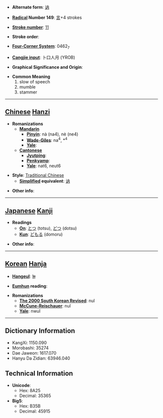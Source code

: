 * '''Alternate form''': [[讷]]

* '''[[Wiktionary:Chinese radical index| Radical]] Number 149''': [[Wiktionary:Chinese radical index 言|言]]+4 strokes

* '''[[Wiktionary:Chinese total strokes index|Stroke number]]''': [[Wiktionary:Chinese total strokes index 11|11]]

* '''Stroke order''': 

* '''[[Wiktionary:Chinese four corner index|Four-Corner System]]''': 0462<sub>7</sub>

* '''[[Wiktionary:Chinese Cangjie index|Cangjie input]]''': 卜口人月 (YROB)

* '''Graphical Significance and Origin''': 

* '''Common Meaning'''
*#slow of speech
*# mumble
*# stammer


----

== [[Chinese]] [[Hanzi]] ==

* '''Romanizations'''
** '''[[Mandarin]]'''
*** '''[[Pinyin]]''': nà (na4), nè (ne4)
*** '''[[Wade-Giles]]''': na<sup>4</sup>, *<sup>4</sup>
*** '''[[Yale]]''': 
** '''[[Cantonese]]'''
*** '''[[Jyutping]]''':
*** '''[[Penkyamp]]''': 
*** '''[[Yale]]''': nat6, neut6

* '''Style''': [[Traditional Chinese]] 
** '''[[Simplified Chinese|Simplified]] equivalent''': [[讷]]

* '''Other info''': 

----

== [[Japanese]] [[Kanji]] ==

* '''Readings'''
** '''[[On]]''': [[とつ]] (totsu), [[どつ]] (dotsu)
** '''[[Kun]]''': [[どもる]] (domoru)

* '''Other info''':  

----

== [[Korean]] [[Hanja]] ==

* '''[[Hangeul]]''': 눌

* '''[[Eumhun]] reading''': 

* '''Romanizations'''
** '''[[The 2000 South Korean Revised Romanization|The 2000 South Korean Revised]]''': nul
** '''[[McCune-Reischauer]]''': nul
** '''[[Yale]]''': nwul

----

== Dictionary Information ==

* KangXi: 1150.090
* Morobashi: 35274
* Dae Jaweon: 1617.070
* Hanyu Da Zidian: 63946.040

== Technical Information ==

* '''Unicode''':
** Hex: 8A25
** Decimal: 35365
* '''Big5''':
** Hex: B35B
** Decimal: 45915